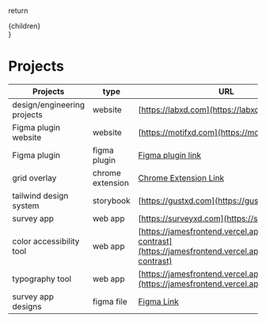   return <div>{children}</div>
}

# Projects

| Projects                    | type             | URL                                                                                                                  |
| --------------------------- | ---------------- | -------------------------------------------------------------------------------------------------------------------- |
| design/engineering projects | website          | [https://labxd.com](https://labxd.com)                                                                               |
| Figma plugin website        | website          | [https://motifxd.com](https://motifxd.com)                                                                           |
| Figma plugin                | figma plugin     | [Figma plugin link](https://www.figma.com/community/plugin/1176582292266618363/motifXD-Design-System-Generator)      |
| grid overlay                | chrome extension | [Chrome Extension Link](https://chrome.google.com/webstore/detail/msk-grid-overlay/lobppaabcohnidngcdoncoipifpfmpcg) |
| tailwind design system      | storybook        | [https://gustxd.com](https://gustxd.com)                                                                             |
| survey app                  | web app          | [https://surveyxd.com](https://surveyxd.com)                                                                         |
| color accessibility tool    | web app          | [https://jamesfrontend.vercel.app/color-contrast](https://jamesfrontend.vercel.app/color-contrast)                   |
| typography tool             | web app          | [https://jamesfrontend.vercel.app/typography/](https://jamesfrontend.vercel.app/typography/)                         |
| survey app designs          | figma file       | [Figma Link](https://www.figma.com/file/o8zWaHSfm1tjgxgbElnbAJ/survey-prototype?node-id=0%3A1&t=7rMfJxPzidVPQJLg-1)  |

